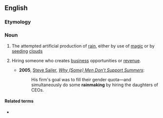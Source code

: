 ==English==
{{wikipedia}}

===Etymology===
{{compound|en|rain|making}}

===Noun===
{{en-noun|-}}

# The attempted artificial production of [[rain]], either by use of [[magic]] or by [[seeding]] [[cloud]]s
# {{lb|en|US|informal}} Hiring someone who creates [[business]] opportunities or [[revenue]].
#* '''2005''', [[w:Steve Sailer|Steve Sailer]], ''[http://www.vdare.com/sailer/050306_summers.htm Why (Some) Men Don’t Support Summers]'':
#*: His firm's goal was to fill their gender quota—and simultaneously do some '''rainmaking''' by hiring the daughters of CEOs.

====Related terms====
* {{l|en|rainmaker}}